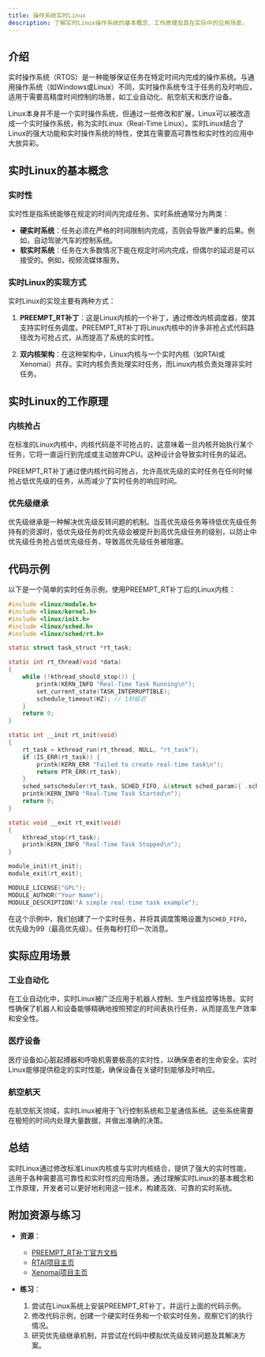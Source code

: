 ```yaml
---
title: 操作系统实时Linux
description: 了解实时Linux操作系统的基本概念、工作原理及其在实际中的应用场景。
---
```


## 介绍

实时操作系统（RTOS）是一种能够保证任务在特定时间内完成的操作系统。与通用操作系统（如Windows或Linux）不同，实时操作系统专注于任务的及时响应，适用于需要高精度时间控制的场景，如工业自动化、航空航天和医疗设备。

Linux本身并不是一个实时操作系统，但通过一些修改和扩展，Linux可以被改造成一个实时操作系统，称为实时Linux（Real-Time Linux）。实时Linux结合了Linux的强大功能和实时操作系统的特性，使其在需要高可靠性和实时性的应用中大放异彩。

## 实时Linux的基本概念

### 实时性

实时性是指系统能够在规定的时间内完成任务。实时系统通常分为两类：

- **硬实时系统**：任务必须在严格的时间限制内完成，否则会导致严重的后果。例如，自动驾驶汽车的控制系统。
- **软实时系统**：任务在大多数情况下能在规定时间内完成，但偶尔的延迟是可以接受的。例如，视频流媒体服务。

### 实时Linux的实现方式

实时Linux的实现主要有两种方式：

1. **PREEMPT_RT补丁**：这是Linux内核的一个补丁，通过修改内核调度器，使其支持实时任务调度。PREEMPT_RT补丁将Linux内核中的许多非抢占式代码路径改为可抢占式，从而提高了系统的实时性。

2. **双内核架构**：在这种架构中，Linux内核与一个实时内核（如RTAI或Xenomai）共存。实时内核负责处理实时任务，而Linux内核负责处理非实时任务。

## 实时Linux的工作原理

### 内核抢占

在标准的Linux内核中，内核代码是不可抢占的，这意味着一旦内核开始执行某个任务，它将一直运行到完成或主动放弃CPU。这种设计会导致实时任务的延迟。

PREEMPT_RT补丁通过使内核代码可抢占，允许高优先级的实时任务在任何时候抢占低优先级的任务，从而减少了实时任务的响应时间。

### 优先级继承

优先级继承是一种解决优先级反转问题的机制。当高优先级任务等待低优先级任务持有的资源时，低优先级任务的优先级会被提升到高优先级任务的级别，以防止中优先级任务抢占低优先级任务，导致高优先级任务被阻塞。

## 代码示例

以下是一个简单的实时任务示例，使用PREEMPT_RT补丁后的Linux内核：

```c
#include <linux/module.h>
#include <linux/kernel.h>
#include <linux/init.h>
#include <linux/sched.h>
#include <linux/sched/rt.h>

static struct task_struct *rt_task;

static int rt_thread(void *data)
{
    while (!kthread_should_stop()) {
        printk(KERN_INFO "Real-Time Task Running\n");
        set_current_state(TASK_INTERRUPTIBLE);
        schedule_timeout(HZ); // 1秒延迟
    }
    return 0;
}

static int __init rt_init(void)
{
    rt_task = kthread_run(rt_thread, NULL, "rt_task");
    if (IS_ERR(rt_task)) {
        printk(KERN_ERR "Failed to create real-time task\n");
        return PTR_ERR(rt_task);
    }
    sched_setscheduler(rt_task, SCHED_FIFO, &(struct sched_param){ .sched_priority = 99 });
    printk(KERN_INFO "Real-Time Task Started\n");
    return 0;
}

static void __exit rt_exit(void)
{
    kthread_stop(rt_task);
    printk(KERN_INFO "Real-Time Task Stopped\n");
}

module_init(rt_init);
module_exit(rt_exit);

MODULE_LICENSE("GPL");
MODULE_AUTHOR("Your Name");
MODULE_DESCRIPTION("A simple real-time task example");
```

在这个示例中，我们创建了一个实时任务，并将其调度策略设置为`SCHED_FIFO`，优先级为99（最高优先级）。任务每秒打印一次消息。

## 实际应用场景

### 工业自动化

在工业自动化中，实时Linux被广泛应用于机器人控制、生产线监控等场景。实时性确保了机器人和设备能够精确地按照预定的时间表执行任务，从而提高生产效率和安全性。

### 医疗设备

医疗设备如心脏起搏器和呼吸机需要极高的实时性，以确保患者的生命安全。实时Linux能够提供稳定的实时性能，确保设备在关键时刻能够及时响应。

### 航空航天

在航空航天领域，实时Linux被用于飞行控制系统和卫星通信系统。这些系统需要在极短的时间内处理大量数据，并做出准确的决策。

## 总结

实时Linux通过修改标准Linux内核或与实时内核结合，提供了强大的实时性能，适用于各种需要高可靠性和实时性的应用场景。通过理解实时Linux的基本概念和工作原理，开发者可以更好地利用这一技术，构建高效、可靠的实时系统。

## 附加资源与练习

- **资源**：
  - [PREEMPT_RT补丁官方文档](https://wiki.linuxfoundation.org/realtime/documentation/start)
  - [RTAI项目主页](https://www.rtai.org/)
  - [Xenomai项目主页](https://xenomai.org/)

- **练习**：
  1. 尝试在Linux系统上安装PREEMPT_RT补丁，并运行上面的代码示例。
  2. 修改代码示例，创建一个硬实时任务和一个软实时任务，观察它们的执行情况。
  3. 研究优先级继承机制，并尝试在代码中模拟优先级反转问题及其解决方案。
